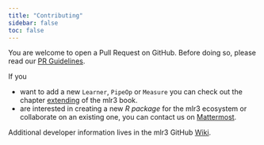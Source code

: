 ```yaml
---
title: "Contributing"
sidebar: false
toc: false
---
```


You are welcome to open a Pull Request on GitHub.
Before doing so, please read our [PR Guidelines](https://github.com/mlr-org/mlr3/wiki/PR-Guidelines).

If you

- want to add a new `Learner`, `PipeOp` or `Measure` you can check out the chapter
[extending](https://mlr3book.mlr-org.com/extending.html) of the mlr3 book.
- are interested in creating a new *R package* for the mlr3 ecosystem or collaborate on an existing one, you can contact us on [Mattermost](https://lmmisld-lmu-stats-slds.srv.mwn.de/mlr_invite/).

Additional developer information lives in the mlr3 GitHub [Wiki](https://github.com/mlr-org/mlr3/wiki).
